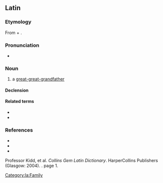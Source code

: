 ==Latin==

===Etymology===
From {{m|la|ab}} + {{m|la|avus||grandfather}}.

===Pronunciation===
* {{la-IPA}}

===Noun===
{{la-noun|abavus|abavī|m|second}}

# a [[great-great-grandfather]]

====Declension====
{{la-decl-2nd|abav}}

====Related terms====
* {{l|la|atavus}}
* {{l|la|avus}}

===References===
* {{R:L&S}}
* {{R:Elementary Lewis}}
* {{R:Gaffiot}}
Professor Kidd, et al. ''Collins Gem Latin Dictionary''. HarperCollins Publishers (Glasgow: 2004). {{ISBN|0-00-470763-X}}. page 1.

[[Category:la:Family]]